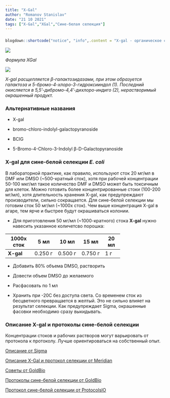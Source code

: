 ```yaml
---
title: "X-Gal"
author: "Romanov Stanislav"
date: "21 10 2021"
tags: ["X-Gal","XGal","Сине-белая селекция"]
---
```


### 

```r

blogdown::shortcode("notice", "info",.content = "X-gal - органическое соединение, состоящее из галактозы, соединенной с индолом. X-gal расщепляется β-галактозидазами c образованием нерастворимого синего пигмента. X-gal используется для идентификации β-галактозидазы в клетках бактерий и эукариот. X-gal позволяет визуально определить, какие из колоний E. coli трансформированы нужным вектором. В норме в клетках E. coli фермент, закодированный геном lacZ синтезируется под действием индуктора IPTG, а синее окрашивание теряется у клеток, содержащих генно-инженерную конструкцию, в которой ген lacZ нарушен в результате генетической вставки.")

```

![](https://upload.wikimedia.org/wikipedia/commons/thumb/6/60/X-Gal.svg/1280px-X-Gal.svg.png?classes=shadow&width=15pc)

*Формула XGal*

![](https://upload.wikimedia.org/wikipedia/commons/thumb/3/31/X-Gal_reaction.png/1920px-X-Gal_reaction.png?classes=shadow&width=50pc)

*X-gal расщепляется β-галактозидазами, при этом образуется галактоза и 5-бромо-4-хлоро-3-гидроксииндол (1). Последний окисляется в 5,5'-дибромо-4,4'-дихлоро-индиго (2), нерастворимый окрашенный продукт.*

### Альтернативные названия

-   X-gal

-   bromo-chloro-indolyl-galactopyranoside

-   BCIG

-   5-Bromo-4-Chloro-3-Indolyl β-D-Galactopyranoside

### X-gal для сине-белой селекции *E. coli*

В лабораторной практике, как правило, используют сток 20 мг/мл в DMF или DMSO (\~500-кратный сток), хотя при рабочей концентрации 50-100 мкг/мл такое количество DMF и DMSO может быть токсичным для клеток. Можно готовить более концентрированные стоки (100-200 мг/мл), хотя длительность хранения X-gal, как предупреждают производители, сильно сокращается. Для сине-белой селекции мы готовим сток 50 мг/мл (\~1000x сток). Чем выше концентрация X-gal в агаре, тем ярче и быстрее будут окрашиваться колонии.

-   Для приготовления 50 мг/мл (\~1000-кратного) стока **X-gal** нужно навесить указанное количетсво порошка:

+------------+---------+---------+---------+--------+
| 1000x cток | 5 мл    | 10 мл   | 15 мл   | 20 мл  |
+============+=========+=========+=========+========+
| **X-gal**  | 0.250 г | 0.500 г | 0.750 г | 1 г    |
+------------+---------+---------+---------+--------+

-   Добавить 80% объема DMSO, растворить

-   Довести объем DMSO до желаемого

-   Расфасовать по 1 мл

-   Хранить при -20С без доступа света. Со временем сток из бесцветного превращается в желтый. Это не сильно влияет на результат селекции. Как предупреждает Sigma, окрашенные фасовки необходимо сразу выкидывать.

### Описание X-gal и протоколы сине-белой селекции

Концентрации стоков и рабочих растворов могут варьировать от протокола к протоколу. Лучше ориентироваться на собственный опыт.

[Описание от Sigma](https://www.sigmaaldrich.com/deepweb/assets/sigmaaldrich/product/documents/184/862/b6024pis.pdf)

[Описание X-Gal и протокол селекции от Meridian](https://www.bioline.com/mwdownloads/download/link/id/2695/)

[Советы от GoldBio](https://www.goldbio.com/documents/1098/FAQ%20-%20X-Gal.pdf)

[Протоколы сине-белой селекции от GoldBio](https://www.goldbio.com/uploads/documents/4ea54f373a66e61d9bdd2b95b1a940e2.pdf)

[Протокол сине-белой селекции от ProtocolsIO](https://www.protocols.io/view/Blue-White-Screening-of-Bacterial-Colonies-X-Gal-I-j93uid?step=3)
